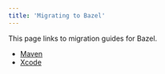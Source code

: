```yaml
---
title: 'Migrating to Bazel'
---
```




This page links to migration guides for Bazel.

*  [Maven](/migrate/maven)
*  [Xcode](/migrate/xcode)
